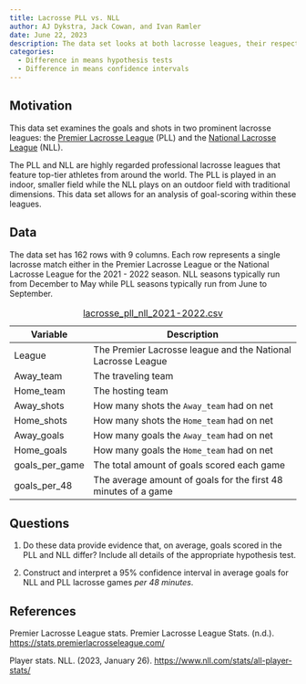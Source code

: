 ```yaml
---
title: Lacrosse PLL vs. NLL
author: AJ Dykstra, Jack Cowan, and Ivan Ramler
date: June 22, 2023
description: The data set looks at both lacrosse leagues, their respective teams, and their shot and goal amounts. 
categories:
  - Difference in means hypothesis tests
  - Difference in means confidence intervals
---
```


## Motivation

This data set examines the goals and shots in two prominent lacrosse leagues: the [Premier Lacrosse League](https://premierlacrosseleague.com/) (PLL) and the [National Lacrosse League](https://www.nll.com/) (NLL).

The PLL and NLL are highly regarded professional lacrosse leagues that feature top-tier athletes from around the world. The PLL is played in an indoor, smaller field while the NLL plays on an outdoor field with traditional dimensions. This data set allows for an analysis of goal-scoring within these leagues.

## Data

The data set has 162 rows with 9 columns. Each row represents a single lacrosse match either in the Premier Lacrosse League or the National Lacrosse League for the 2021 - 2022 season. NLL seasons typically run from December to May while PLL seasons typically run from June to September.

| Variable       | Description                                                    |
|------------------|------------------------------------------------------|
| League         | The Premier Lacrosse league and the National Lacrosse League   |
| Away_team      | The traveling team                                             |
| Home_team      | The hosting team                                               |
| Away_shots     | How many shots the `Away_team` had on net                      |
| Home_shots     | How many shots the `Home_team` had on net                      |
| Away_goals     | How many goals the `Away_team` had on net                      |
| Home_goals     | How many goals the `Home_team` had on net                      |
| goals_per_game | The total amount of goals scored each game                     |
| goals_per_48   | The average amount of goals for the first 48 minutes of a game |

: [lacrosse_pll_nll_2021-2022.csv](../data/lacrosse_pll_nll_2021-2022.csv)

## Questions

1.  Do these data provide evidence that, on average, goals scored in the PLL and NLL differ? Include all details of the appropriate hypothesis test.

2.  Construct and interpret a 95% confidence interval in average goals for NLL and PLL lacrosse games *per 48 minutes*.

## References

Premier Lacrosse League stats. Premier Lacrosse League Stats. (n.d.). <https://stats.premierlacrosseleague.com/>

Player stats. NLL. (2023, January 26). <https://www.nll.com/stats/all-player-stats/>
